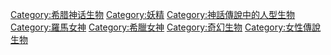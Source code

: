 {{Catmore}}
{{Commonscat|Nymphs}}

[[Category:希腊神话生物|Category:希腊神话生物]]
[[Category:妖精|Category:妖精]]
[[Category:神話傳說中的人型生物|Category:神話傳說中的人型生物]]
[[Category:羅馬女神|Category:羅馬女神]]
[[Category:希臘女神|Category:希臘女神]]
[[Category:奇幻生物|Category:奇幻生物]]
[[Category:女性傳說生物|Category:女性傳說生物]]